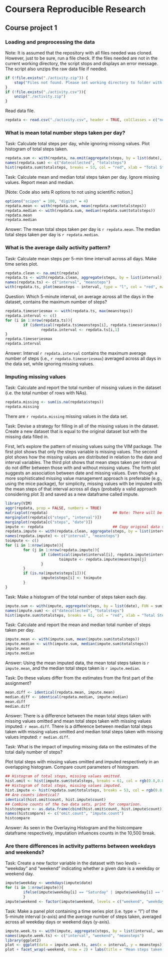 # Coursera Reproducible Research 
## Course project 1

### Loading and preprocessing the data
Note: It is assumed that the repository with all files needed was cloned. However, just to be sure, run a file check. If the files needed are not in the current working directory, the script stops and displays an error message. The script also unzips the raw data file if needed.
```r
if (!file.exists("./activity.zip")) {
	stop("Files not found. Please set working directory to folder with necessary data files.")
}
if (!file.exists("./activity.csv")){
	unzip("./activity.zip")
}
```

Read data file.
```r
repdata <- read.csv("./activity.csv", header = TRUE, colClasses = c("numeric", "Date", "numeric"))
```

### What is mean total number steps taken per day?
Task: Calculate total steps per day, while ignoring missing values. Plot histogram of total steps taken.
```r
repdata.sum <- with(repdata, na.omit(aggregate(steps, by = list(date), FUN = sum)))
names(repdata.sum) <- c("datecollected", "totalsteps")
hist(repdata.sum$totalsteps, breaks = 53, col = "red", xlab = "Total Steps Taken", ylab = "Frequency", main = "Histogram of Total Steps Taken \n(missing values omitted)", xlim = c(0, 25000))
```

Task: Calculate mean and median total steps taken per day. Ignore missing values. Report mean and median. 

[Note: Code also sets R options to not using scientific notion.]  
```r
options("scipen" = 100, "digits" = 4)
repdata.mean <- with(repdata.sum, mean(repdata.sum$totalsteps))
repdata.median <- with(repdata.sum, median(repdata.sum$totalsteps))
repdata.mean
repdata.median
```

Answer: The mean total steps taken per day is `r repdata.mean`.
The median total steps taken per day is `r repdata.median`. 

### What is the average daily activity pattern?
Task: Calculate mean steps per 5-min time intervall across all days. Make time series plot. 
```r
repdata.clean <- na.omit(repdata)
repdata.ts <- with(repdata.clean, aggregate(steps, by = list(interval), FUN = mean))
names(repdata.ts) <- c("interval", "meansteps")
with(repdata.ts, plot(meansteps ~ interval, type = "l", col = "red", main = "Average Daily Activity Pattern", xlab = "time interval", ylab = "mean steps per interval", xlim = c(0,2500), ylim = c(0, 250)), echo = TRUE)
```

Question: Which 5-minute interval, on average across all the days in the dataset, contains the maximum number of steps? 
```r
repdata.timeseriesmax <- with(repdata.ts, max(meansteps))
repdata.interval <- c()
for (i in 1:nrow(repdata.ts)){
        if (identical(repdata.ts$meansteps[i], repdata.timeseriesmax))
                repdata.interval <- repdata.ts[i,1]
}
repdata.timeseriesmax
repdata.interval
```

Answer: Interval `r repdata.interval` contains the maximum average number of steps (i.e., `r repdata.timeseriesmax`) averaged across all days in the data set, while ignoring missing values. 

### Imputing missing values
Task: Calculate and report the total number of missing values in the dataset (i.e. the total number of rows with NAs). 
```r
repdata.missing <- sum(is.na(repdata$steps))
repdata.missing
```

There are `r repdata.missing` missing values in the data set.

Task: Devise a strategy for filling in all of the missing values in the dataset. Create a new dataset that is equal to the original dataset but with the missing data filled in. 

First, let's explore the pattern of missing values suing the VIM package. The first plot shows that only the steps variable is missing values. The second plot shows how the missing values are distributed in relation to the date and interval variables. The third plot shows that mean steps taken per interval do not differ between those with and without missing values. The forth plot suggests an association between date and missing values. Even though a more sophisticated missing value management approach is preferable (e.g., using the mice package), for simplicity, missing values with be imputed with the mean steps of that interval across all days (probably a valid approach considering plot 3) and saved as a new dataframe called impute.  
```r
library(VIM)
aggr(repdata, prop = FALSE, numbers = TRUE)
matrixplot(repdata)                             ## Note: There will be 3 warnings. 
marginplot(repdata[c("steps", "interval")])
marginplot(repdata[c("steps", "date")])
impute <- repdata                               ## Copy original data set for imputation. 
repdata.impute <- with(repdata.clean, aggregate(steps, by = list(interval), FUN = mean))                                          ## Calculate mean per interval across dates. 
names(repdata.impute) <- c("interval", "meansteps")
toimpute <- c()
for (i in 1:nrow(impute)){
        for (j in 1:nrow(repdata.impute)){
                if (identical(impute$interval[i], repdata.impute$interval[j])) {
                        toimpute <- repdata.impute$meansteps[j]
                }
        }
        if (is.na(impute$steps[i])){
                impute$steps[i] <- toimpute
        }
}
```

Task: Make a histogram of the total number of steps taken each day.
```r
impute.sum <- with(impute, aggregate(steps, by = list(date), FUN = sum))
names(impute.sum) <- c("datecollected", "totalsteps")
hist(impute.sum$totalsteps, breaks = 61, col = "red", xlab = "Total Steps Taken", ylab = "Frequency", main = "Histogram of Total Steps Taken \n(missing values imputed)", xlim = c(0, 25000), ylim = c(0,12))
```

Task: Calculate and report the mean and median total number of steps taken per day.
```r
impute.mean <- with(impute.sum, mean(impute.sum$totalsteps))
impute.median <- with(impute.sum, median(impute.sum$totalsteps))
impute.mean
impute.median
```

Answer: Using the mean imputed data, the mean total steps taken is `r impute.mean`, and the median total steps taken is `r impute.median`.

Task: Do these values differ from the estimates from the first part of the assignment? 
```r
mean.diff <- identical(repdata.mean, impute.mean)
median.diff <- identical(repdata.median, impute.median)
mean.diff
median.diff
```

Answer: There is a difference between the mean total steps taken with missing values omitted and mean total steps taken with missing values imputed: `r mean.diff`. There is a difference between median total steps taken with missing values omitted and median total steps taken with missing values imputed: `r median.diff`. 

Task: What is the impact of imputing missing data on the estimates of the total daily number of steps?

Plot total steps with missing values omitted and imputed respectively in an overlapping histogram. Compare count parameters of histogram. 
```r
## Histogram of total steps, missing values omitted.
hist.omit <- hist(impute.sum$totalsteps, breaks = 61, col = rgb(0.8,0.8,0.8,0.0), xlab = "Total Steps Taken", ylab = "Frequency", xlim = c(0, 25000), ylim = c(0,12), border = "black", main = "Overlapping histogram \n(red = NAs omitted; black = NAs imputed)")
## Histogram of total steps, missing values imputed.
hist.impute <- hist(repdata.sum$totalsteps, breaks = 53, col = rgb(0.8,0.8,0.8,0.0), xlim = c(0, 25000), ylim = c(0,12), border = "red", add = TRUE)
## Are counts identical?
identical(hist.omit$count, hist.impute$count)
## Combine counts of the two data sets, print for comparison. 
histcompare <- as.data.frame(cbind(hist.omit$count, hist.impute$count))
names(histcompare) <- c("omit.count", "impute.count")
histcompare
```

Answer: As seen in the Overlaying Histogram and the histcompare dataframe respectively, imputation infuences counts in the 10,500 break. 

### Are there differences in activity patterns between weekdays and weekends?
Task: Create a new factor variable in the dataset with two levels – “weekday” and “weekend” indicating whether a given date is a weekday or weekend day.
```r
impute$weekday <- weekdays(impute$date)
for (i in 1:nrow(impute)){
        ifelse(impute$weekday[i] == "Saturday" | impute$weekday[i] == "Sunday", impute$weekend[i] <- "weekend", impute$weekend[i] <- "weekday")
        }
impute$weekend <- factor(impute$weekend, levels = c("weekend", "weekday"))
```

Task: Make a panel plot containing a time series plot (i.e. type = "l") of the 5-minute interval (x-axis) and the average number of steps taken, averaged across all weekday days or weekend days (y-axis).
```r
impute.week.ts <- with(impute, aggregate(steps, by = list(interval, weekend), FUN = mean))
names(impute.week.ts) <- c("interval", "weekend", "meansteps")
library(ggplot2)
plot <- ggplot(data = impute.week.ts, aes(x = interval, y = meansteps)) + geom_line() 
plot + facet_wrap(~weekend, nrow = 2) + labs(title = "Mean steps taken on weekend days and weekday days", x = "Interval", y = "Mean steps")
```